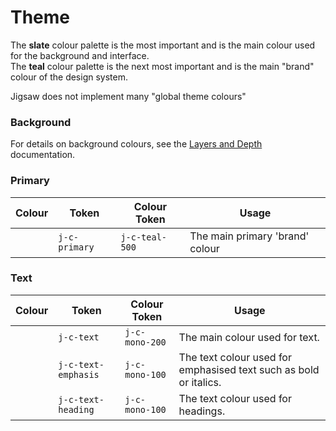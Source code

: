 

<Meta title="Foundations/Colours/Theme" />

<Documentation>

  # Theme
  The **slate** colour palette is the most important and is the main colour used for the background and interface.<br />
  The **teal** colour palette is the next most important and is the main "brand" colour of the design system.

  Jigsaw does not implement many "global theme colours"


  ### Background
  For details on background colours, see the [Layers and Depth](/?path=/docs/foundations-layers-and-depth) documentation.

  ### Primary
  <table className="colour-table">
    <thead>
    <tr>
      <th>Colour</th>
      <th>Token</th>
      <th>Colour Token</th>
      <th>Usage</th>
    </tr>
    </thead>
    <tbody>
    <tr>
      <td className="grow">
        <span style={{ backgroundColor: "var(--j-c-primary)" }}></span>
      </td>
      <td>
        <code>j-c-primary</code>
      </td>
      <td>
        <code>j-c-teal-500</code>
      </td>
      <td>The main primary 'brand' colour</td>
    </tr>
    </tbody>
  </table>

  ### Text
  <table className="colour-table">
    <thead>
    <tr>
      <th>Colour</th>
      <th>Token</th>
      <th>Colour Token</th>
      <th>Usage</th>
    </tr>
    </thead>
    <tbody>
    <tr>
      <td className="grow">
        <span style={{ backgroundColor: "var(--j-c-text)" }}></span>
      </td>
      <td>
        <code>j-c-text</code>
      </td>
      <td>
        <code>j-c-mono-200</code>
      </td>
      <td>The main colour used for text.</td>
    </tr>
    <tr>
      <td className="grow">
                <span
                  style={{ backgroundColor: "var(--j-c-text-emphasis)" }}
                ></span>
      </td>
      <td>
        <code>j-c-text-emphasis</code>
      </td>
      <td>
        <code>j-c-mono-100</code>
      </td>
      <td>
        The text colour used for emphasised text such as bold or
        italics.
      </td>
    </tr>
    <tr>
      <td className="grow">
                <span
                  style={{ backgroundColor: "var(--j-c-text-heading)" }}
                ></span>
      </td>
      <td>
        <code>j-c-text-heading</code>
      </td>
      <td>
        <code>j-c-mono-100</code>
      </td>
      <td>The text colour used for headings.</td>
    </tr>
    </tbody>
  </table>
</Documentation>
